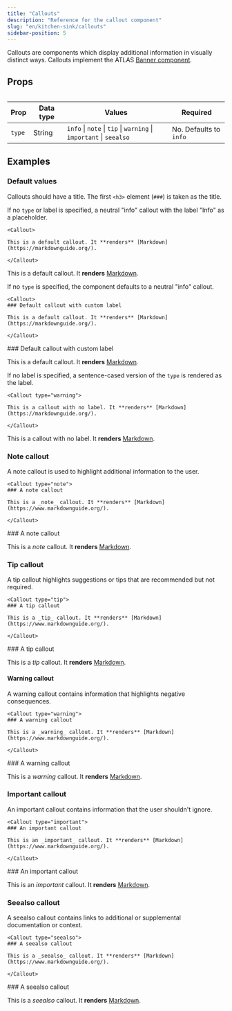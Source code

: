 ```yaml
---
title: "Callouts"
description: "Reference for the callout component"
slug: "en/kitchen-sink/callouts"
sidebar-position: 5
---
```


Callouts are components which display additional information in visually distinct ways. Callouts implement the ATLAS [Banner component](https://atlas.adeven.com/docs/components/Banner).

## Props

<Table>

| Prop   | Data type | Values                                                             | Required               |
| ------ | --------- | ------------------------------------------------------------------ | ---------------------- |
| `type` | String    | `info` \| `note` \| `tip` \| `warning` \| `important` \| `seealso` | No. Defaults to `info` |

</Table>

## Examples

### Default values

Callouts should have a title. The first `<h3>` element (`###`) is taken as the title.

If no `type` or label is specified, a neutral "info" callout with the label "Info" as a placeholder.

```mdx
<Callout>

This is a default callout. It **renders** [Markdown](https://markdownguide.org/).

</Callout>
```

<Callout>

This is a default callout. It **renders** [Markdown](https://markdownguide.org/).

</Callout>

If no `type` is specified, the component defaults to a neutral "info" callout.

```mdx "### Default callout with custom label"
<Callout>
### Default callout with custom label

This is a default callout. It **renders** [Markdown](https://markdownguide.org/).

</Callout>
```

<Callout>
### Default callout with custom label

This is a default callout. It **renders** [Markdown](https://markdownguide.org/).

</Callout>

If no label is specified, a sentence-cased version of the `type` is rendered as the label.

```mdx "type="warning""
<Callout type="warning">

This is a callout with no label. It **renders** [Markdown](https://markdownguide.org/).

</Callout>
```

<Callout type="warning">

This is a callout with no label. It **renders** [Markdown](https://markdownguide.org/).

</Callout>

### Note callout

A note callout is used to highlight additional information to the user.

```mdx "type="note""
<Callout type="note">
### A note callout

This is a _note_ callout. It **renders** [Markdown](https://www.markdownguide.org/).

</Callout>
```

<Callout type="note">
### A note callout

This is a _note_ callout. It **renders** [Markdown](https://www.markdownguide.org/).

</Callout>

### Tip callout

A tip callout highlights suggestions or tips that are recommended but not required.

```mdx "type="tip""
<Callout type="tip">
### A tip callout

This is a _tip_ callout. It **renders** [Markdown](https://www.markdownguide.org/).

</Callout>
```

<Callout type="tip">
### A tip callout

This is a _tip_ callout. It **renders** [Markdown](https://www.markdownguide.org/).

</Callout>

#### Warning callout

A warning callout contains information that highlights negative consequences.

```mdx "type="warning""
<Callout type="warning">
### A warning callout

This is a _warning_ callout. It **renders** [Markdown](https://www.markdownguide.org/).

</Callout>
```

<Callout type="warning">
### A warning callout

This is a _warning_ callout. It **renders** [Markdown](https://www.markdownguide.org/).

</Callout>

### Important callout

An important callout contains information that the user shouldn't ignore.

```mdx "type="important""
<Callout type="important">
### An important callout

This is an _important_ callout. It **renders** [Markdown](https://www.markdownguide.org/).

</Callout>
```

<Callout type="important">
### An important callout

This is an _important_ callout. It **renders** [Markdown](https://www.markdownguide.org/).

</Callout>

### Seealso callout

A seealso callout contains links to additional or supplemental documentation or context.

```mdx "type="seealso""
<Callout type="seealso">
### A seealso callout

This is a _seealso_ callout. It **renders** [Markdown](https://www.markdownguide.org/).

</Callout>
```

<Callout type="seealso">
### A seealso callout

This is a _seealso_ callout. It **renders** [Markdown](https://www.markdownguide.org/).

</Callout>
